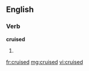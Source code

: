 ==English==

===Verb===
'''cruised'''

# {{past of|[[cruise]]}}

[[fr:cruised]]
[[mg:cruised]]
[[vi:cruised]]